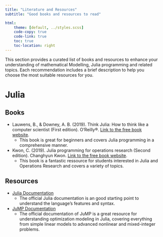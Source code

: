 ```yaml
---
title: "Literature and Resources"
subtitle: "Good books and resources to read"

html:
    theme: [default, ../styles.scss]
    code-copy: true
    code-link: true
    toc: true
    toc-location: right
---
```


This section provides a curated list of books and resources to enhance your understanding of mathematical Modelling, Julia programming and related topics. Each recommendation includes a brief description to help you choose the most suitable resources for you.

# Julia

## Books
- Lauwens, B., & Downey, A. B. (2019). Think Julia: How to think like a computer scientist (First edition). O’Reilly®. [Link to the free book website](https://benlauwens.github.io/ThinkJulia.jl/latest/book.html).
    - This book is great for beginners and covers Julia programming in a comprehensive manner.
- Kwon, C. (2019). Julia programming for operations research (Second edition). Changhyun Kwon. [Link to the free book website](https://www.chkwon.net/julia/).
    - This book is a fantastic ressource for students interested in Julia and Operations Research and covers a variety of topics.

## Resources
- [Julia Documentation](https://docs.julialang.org/)
    - The official Julia documentation is an good starting point to understand the language's features and syntax.
- [JuMP Documentation](https://jump.dev/JuMP.jl/stable/)
    - The official documentation of JuMP is a great resource for understanding optimization modeling in Julia, covering everything from simple linear models to advanced nonlinear and mixed-integer problems.
    